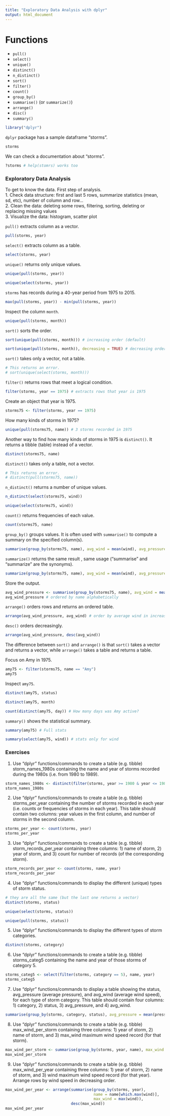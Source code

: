 ```yaml
---
title: "Exploratory Data Analysis with dplyr"
output: html_document
---
```


# Functions
* `pull()`
* `select()`
* `unique()`
* `distinct()`
* `n_distinct()`
* `sort()`
* `filter()`
* `count()`
* `group_by()`
* `summarise()` (or `summarize()`)
* `arrange()`
* `disc()`
* `summary()`

```r
library("dplyr")
```

`dplyr` package has a sample dataframe "storms".

```r
storms
```

We can check a documentation about "storms".

```r
?storms # help(stomrs) works too
```

### Exploratory Data Analysis
To get to know the data. First step of analysis.  
1. Check data structure: first and last 5 rows, summarize statistics (mean, sd, etc), number of column and row...  
2. Clean the data: deleting some rows, filtering, sorting, deleting or replacing missing values  
3. Visualize the data: histogram, scatter plot  

`pull()` extracts column as a vector.

```r
pull(storms, year)
```

`select()` extracts column as a table.

```r
select(storms, year)
```

`unique()` returns only unique values.

```r
unique(pull(storms, year))
```

```r
unique(select(storms, year))
```

`storms` has records during a 40-year period from 1975 to 2015.

```r
max(pull(storms, year)) - min(pull(storms, year))
```

Inspect the column `month`.

```r
unique(pull(storms, month))
```

`sort()` sorts the order.

```r
sort(unique(pull(storms, month))) # increasing order (default)
```

```r
sort(unique(pull(storms, month)), decreasing = TRUE) # decreasing order
```

`sort()` takes only a vector, not a table.

```r
# This returns an error.
# sort(unique(select(storms, month)))
```


`filter()` returns rows that meet a logical condition.

```r
filter(storms, year == 1975) # extracts rows that year is 1975
```

Create an object that year is 1975.

```r
storms75 <- filter(storms, year == 1975)
```

How many kinds of storms in 1975?

```r
unique(pull(storms75, name)) # 3 storms recorded in 1975
```

Another way to find how many kinds of storms in 1975 is `distinct()`. It returns a tibble (table) instead of a vector.

```r
distinct(storms75, name)
```

`distinct()` takes only a table, not a vector.

```r
# This returns an error.
# distinct(pull(storms75, name))
```

`n_distinct()` returns a number of unique values.

```r
n_distinct(select(storms75, wind)) 

unique(select(storms75, wind))
```

`count()` returns frequencies of each value.

```r
count(storms75, name)
```

`group_by()` groups values. It is often used with `summarise()` to compute a summary on the specified column(s).

```r
summarise(group_by(storms75, name), avg_wind = mean(wind), avg_pressure = mean(pressure))
```

`summarize()` returns the same result , same usage ("summarise" and "summarize" are the synonyms).

```r
summarize(group_by(storms75, name), avg_wind = mean(wind), avg_pressure = mean(pressure))
```

Store the output.

```r
avg_wind_pressure <- summarise(group_by(storms75, name), avg_wind = mean(wind), avg_pressure = mean(pressure))
avg_wind_pressure # ordered by name alphabetically
```

`arrange()` orders rows and returns an ordered table.

```r
arrange(avg_wind_pressure, avg_wind) # order by average wind in increasing order
```

`desc()` orders decreasingly.

```r
arrange(avg_wind_pressure, desc(avg_wind))
```

The difference between `sort()` and `arrange()` is that `sort()` takes a vector and returns a vector, while `arrange()` takes a table and returns a table.

Focus on Amy in 1975.

```r
amy75 <- filter(storms75, name == "Amy")
amy75
```

Inspect `amy75`.

```r
distinct(amy75, status)
```

```r
distinct(amy75, month)
```

```r
count(distinct(amy75, day)) # How many days was Amy active?
```

`summary()` shows the statistical summary.

```r
summary(amy75) # Full stats
```

```r
summary(select(amy75, wind)) # stats only for wind
```




### Exercises
1) Use "dplyr" functions/commands to create a table (e.g. tibble) storm_names_1980s containing the name and year of storms recorded during the 1980s (i.e. from 1980 to 1989).

```r
storm_names_1980s <- distinct(filter(storms, year >= 1980 & year <= 1989), name, year)
storm_names_1980s
```


2) Use "dplyr" functions/commands to create a table (e.g. tibble) storms_per_year containing the number of storms recorded in each year (i.e. counts or frequencies of storms in each year). This table should contain two columns: year values in the first column, and number of storms in the second column.

```r
storms_per_year <- count(storms, year)
storms_per_year
```


3) Use "dplyr" functions/commands to create a table (e.g. tibble) storm_records_per_year containing three columns: 1) name of storm, 2) year of storm, and 3) count for number of records (of the corresponding storm).

```r
storm_records_per_year <- count(storms, name, year)
storm_records_per_year
```


4) Use "dplyr" functions/commands to display the different (unique) types of storm status.

```r
# they are all the same (but the last one returns a vector)
distinct(storms, status)

unique(select(storms, status))

unique(pull(storms, status))
```


5) Use "dplyr" functions/commands to display the different types of storm categories.

```r
distinct(storms, category)
```


6) Use "dplyr" functions/commands to create a table (e.g. tibble) storms_categ5 containing the name and year of those storms of category 5.

```r
storms_categ5 <- select(filter(storms, category == 5), name, year)
storms_categ5
```


7) Use "dplyr" functions/commands to display a table showing the status, avg_pressure (average pressure), and avg_wind (average wind speed), for each type of storm category. This table should contain four columns: 1) category, 2) status, 3) avg_pressure, and 4) avg_wind.

```r
summarise(group_by(storms, category, status), avg_pressure = mean(pressure), avg_wind = mean(wind))
```


8) Use "dplyr" functions/commands to create a table (e.g. tibble) max_wind_per_storm containing three columns: 1) year of storm, 2) name of storm, and 3) max_wind maximum wind speed record (for that storm).

```r
max_wind_per_storm <- summarise(group_by(storms, year, name), max_wind = max(wind))
max_wind_per_storm
```


9) Use "dplyr" functions/commands to create a table (e.g. tibble) max_wind_per_year containing three columns: 1) year of storm, 2) name of storm, and 3) wind maximum wind speed record (for that year). Arrange rows by wind speed in decreasing order.

```r
max_wind_per_year <- arrange(summarise(group_by(storms, year), 
                                       name = name[which.max(wind)], 
                                       max_wind = max(wind)), 
                             desc(max_wind))
max_wind_per_year
```

